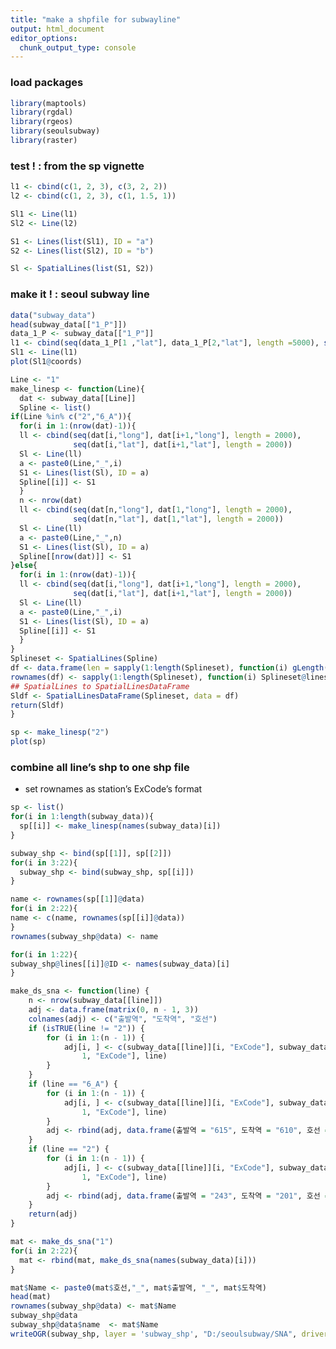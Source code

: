 ```yaml
---
title: "make a shpfile for subwayline"
output: html_document
editor_options: 
  chunk_output_type: console
---
```


### load packages
```r
library(maptools)
library(rgdal)
library(rgeos)
library(seoulsubway)
library(raster)
```

### test ! : from the sp vignette
```r
l1 <- cbind(c(1, 2, 3), c(3, 2, 2))
l2 <- cbind(c(1, 2, 3), c(1, 1.5, 1))

Sl1 <- Line(l1)
Sl2 <- Line(l2)

S1 <- Lines(list(Sl1), ID = "a")
S2 <- Lines(list(Sl2), ID = "b")

Sl <- SpatialLines(list(S1, S2))
```

### make it ! : seoul subway line
```r
data("subway_data")
head(subway_data[["1_P"]])
data_1_P <- subway_data[["1_P"]]
l1 <- cbind(seq(data_1_P[1 ,"lat"], data_1_P[2,"lat"], length =5000), seq(data_1_P[1 ,"long"], data_1_P[2,"long"], length =5000))
Sl1 <- Line(l1)
plot(Sl1@coords)

Line <- "1"
make_linesp <- function(Line){
  dat <- subway_data[[Line]]
  Spline <- list()
if(Line %in% c("2","6_A")){
  for(i in 1:(nrow(dat)-1)){
  ll <- cbind(seq(dat[i,"long"], dat[i+1,"long"], length = 2000),
              seq(dat[i,"lat"], dat[i+1,"lat"], length = 2000))
  Sl <- Line(ll)
  a <- paste0(Line,"_",i)
  S1 <- Lines(list(Sl), ID = a)
  Spline[[i]] <- S1
  }
  n <- nrow(dat)
  ll <- cbind(seq(dat[n,"long"], dat[1,"long"], length = 2000),
              seq(dat[n,"lat"], dat[1,"lat"], length = 2000))
  Sl <- Line(ll)
  a <- paste0(Line,"_",n)
  S1 <- Lines(list(Sl), ID = a)
  Spline[[nrow(dat)]] <- S1 
}else{  
  for(i in 1:(nrow(dat)-1)){
  ll <- cbind(seq(dat[i,"long"], dat[i+1,"long"], length = 2000),
              seq(dat[i,"lat"], dat[i+1,"lat"], length = 2000))
  Sl <- Line(ll)
  a <- paste0(Line,"_",i)
  S1 <- Lines(list(Sl), ID = a)
  Spline[[i]] <- S1
  }
}
Splineset <- SpatialLines(Spline)
df <- data.frame(len = sapply(1:length(Splineset), function(i) gLength(Splineset[i, ])))
rownames(df) <- sapply(1:length(Splineset), function(i) Splineset@lines[[i]]@ID)
## SpatialLines to SpatialLinesDataFrame
Sldf <- SpatialLinesDataFrame(Splineset, data = df)
return(Sldf)
}

sp <- make_linesp("2")
plot(sp)
```

### combine all line's shp to one shp file

* set rownames as station's ExCode's format
```r
sp <- list()
for(i in 1:length(subway_data)){
  sp[[i]] <- make_linesp(names(subway_data)[i])
}

subway_shp <- bind(sp[[1]], sp[[2]])
for(i in 3:22){
  subway_shp <- bind(subway_shp, sp[[i]])
}

name <- rownames(sp[[1]]@data)
for(i in 2:22){
name <- c(name, rownames(sp[[i]]@data))
}
rownames(subway_shp@data) <- name

for(i in 1:22){
subway_shp@lines[[i]]@ID <- names(subway_data)[i]
}

make_ds_sna <- function(line) {
    n <- nrow(subway_data[[line]])
    adj <- data.frame(matrix(0, n - 1, 3))
    colnames(adj) <- c("출발역", "도착역", "호선")
    if (isTRUE(line != "2")) {
        for (i in 1:(n - 1)) {
            adj[i, ] <- c(subway_data[[line]][i, "ExCode"], subway_data[[line]][i + 
                1, "ExCode"], line)
        }
    }
    if (line == "6_A") {
        for (i in 1:(n - 1)) {
            adj[i, ] <- c(subway_data[[line]][i, "ExCode"], subway_data[[line]][i + 
                1, "ExCode"], line)
        }
        adj <- rbind(adj, data.frame(출발역 = "615", 도착역 = "610", 호선 = "6_A"))
    }
    if (line == "2") {
        for (i in 1:(n - 1)) {
            adj[i, ] <- c(subway_data[[line]][i, "ExCode"], subway_data[[line]][i + 
                1, "ExCode"], line)
        }
        adj <- rbind(adj, data.frame(출발역 = "243", 도착역 = "201", 호선 = "2"))
    }
    return(adj)
}

mat <- make_ds_sna("1") 
for(i in 2:22){
  mat <- rbind(mat, make_ds_sna(names(subway_data)[i]))
}

mat$Name <- paste0(mat$호선,"_", mat$출발역, "_", mat$도착역)
head(mat)
rownames(subway_shp@data) <- mat$Name
subway_shp@data
subway_shp@data$name  <- mat$Name
writeOGR(subway_shp, layer = 'subway_shp', "D:/seoulsubway/SNA", driver="ESRI Shapefile")
```

